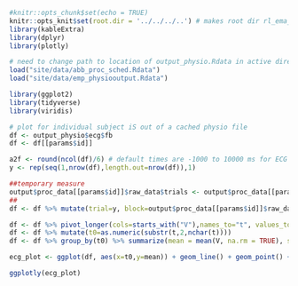 
```r
#knitr::opts_chunk$set(echo = TRUE)
knitr::opts_knit$set(root.dir = '../../../..') # makes root dir rl_ema_monitoring
library(kableExtra)
library(dplyr)
library(plotly)
```

```r
# need to change path to location of output_physio.Rdata in active directory
load("site/data/abb_proc_sched.Rdata") 
load("site/data/emp_physiooutput.Rdata")
```

```r
library(ggplot2)
library(tidyverse)
library(viridis)

# plot for individual subject iS out of a cached physio file
df <- output_physio$ecg$fb
df <- df[[params$id]]

a2f <- round(ncol(df)/6) # default times are -1000 to 10000 ms for ECG
y <- rep(seq(1,nrow(df),length.out=nrow(df)),1)

##temporary measure
output$proc_data[[params$id]]$raw_data$trials <- output$proc_data[[params$id]]$raw_data$trials[1:756,]
##
df <- df %>% mutate(trial=y, block=output$proc_data[[params$id]]$raw_data$trials$block) %>% filter(block==params$block) %>% select(-block) #add a trial column, then select only trials corresponding to the block designated by params$block

df <- df %>% pivot_longer(cols=starts_with("V"),names_to="t", values_to="V")
df <- df %>% mutate(t0=as.numeric(substr(t,2,nchar(t))))
df <- df %>% group_by(t0) %>% summarize(mean = mean(V, na.rm = TRUE), st_err=var(V,na.rm=TRUE)/sqrt(length(V)-sum(is.na(V))))
```

```r
ecg_plot <- ggplot(df, aes(x=t0,y=mean)) + geom_line() + geom_point() + geom_ribbon(aes(ymin = mean-st_err, ymax = mean+st_err), linetype=2, alpha=0.1) + scale_x_continuous(breaks=c(0,a2f,max(df$t0)),labels=c(-1000,0,100000),name='time [ms]') + geom_vline(xintercept = a2f, lty = "dashed", color = "#FF0000", size = 2)
```
```r
ggplotly(ecg_plot)
```